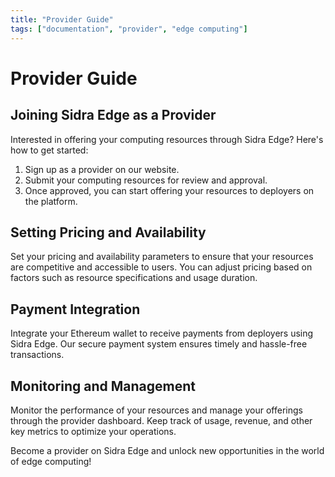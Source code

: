 ```yaml
---
title: "Provider Guide"
tags: ["documentation", "provider", "edge computing"]
---
```


# Provider Guide

## Joining Sidra Edge as a Provider

Interested in offering your computing resources through Sidra Edge? Here's how to get started:

1. Sign up as a provider on our website.
2. Submit your computing resources for review and approval.
3. Once approved, you can start offering your resources to deployers on the platform.

## Setting Pricing and Availability

Set your pricing and availability parameters to ensure that your resources are competitive and accessible to users. You can adjust pricing based on factors such as resource specifications and usage duration.

## Payment Integration

Integrate your Ethereum wallet to receive payments from deployers using Sidra Edge. Our secure payment system ensures timely and hassle-free transactions.

## Monitoring and Management

Monitor the performance of your resources and manage your offerings through the provider dashboard. Keep track of usage, revenue, and other key metrics to optimize your operations.

Become a provider on Sidra Edge and unlock new opportunities in the world of edge computing!

